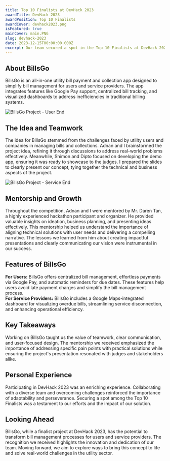 ```yaml
---
title: Top 10 Finalists at DevHack 2023
awardTitle: DevHack 2023
awardPosition: Top 10 Finalists
awardCover: devhack2023.png
isFeatured: true
mainCover: main.PNG
slug: devhack-2023
date: 2023-12-15T00:00:00.000Z
excerpt: Our team secured a spot in the Top 10 Finalists at DevHack 2023 for our innovative project, BillsGo. It was a remarkable journey filled with creativity and collaboration, addressing real-world challenges in utility bill management.
---
```


## About BillsGo

BillsGo is an all-in-one utility bill payment and collection app designed to simplify bill management for users and service providers. The app integrates features like Google Pay support, centralized bill tracking, and visualized dashboards to address inefficiencies in traditional billing systems.

![BillsGo Project - User End](userside.PNG)

## The Idea and Teamwork

The idea for BillsGo stemmed from the challenges faced by utility users and companies in managing bills and collections. Adnan and I brainstormed the project idea, refining it through discussions to address real-world problems effectively. Meanwhile, Shimon and Dipto focused on developing the demo app, ensuring it was ready to showcase to the judges. I prepared the slides to clearly present our concept, tying together the technical and business aspects of the project.

![BillsGo Project - Service End](serviceside.PNG)

## Mentorship and Growth

Throughout the competition, Adnan and I were mentored by Mr. Daren Tan, a highly experienced hackathon participant and organizer. He provided valuable insights on ideation, business planning, and presenting ideas effectively. This mentorship helped us understand the importance of aligning technical solutions with user needs and delivering a compelling narrative. The lessons we learned from him about creating impactful presentations and clearly communicating our vision were instrumental in our success.

## Features of BillsGo

**For Users:** BillsGo offers centralized bill management, effortless payments via Google Pay, and automatic reminders for due dates. These features help users avoid late payment charges and simplify the bill management process.  
**For Service Providers:** BillsGo includes a Google Maps-integrated dashboard for visualizing overdue bills, streamlining service disconnection, and enhancing operational efficiency.

## Key Takeaways

Working on BillsGo taught us the value of teamwork, clear communication, and user-focused design. The mentorship we received emphasized the importance of addressing specific pain points with practical solutions while ensuring the project's presentation resonated with judges and stakeholders alike.

## Personal Experience

Participating in DevHack 2023 was an enriching experience. Collaborating with a diverse team and overcoming challenges reinforced the importance of adaptability and perseverance. Securing a spot among the Top 10 Finalists was a testament to our efforts and the impact of our solution.

## Looking Ahead

BillsGo, while a finalist project at DevHack 2023, has the potential to transform bill management processes for users and service providers. The recognition we received highlights the innovation and dedication of our team. Moving forward, we aim to explore ways to bring this concept to life and solve real-world challenges in the utility sector.
